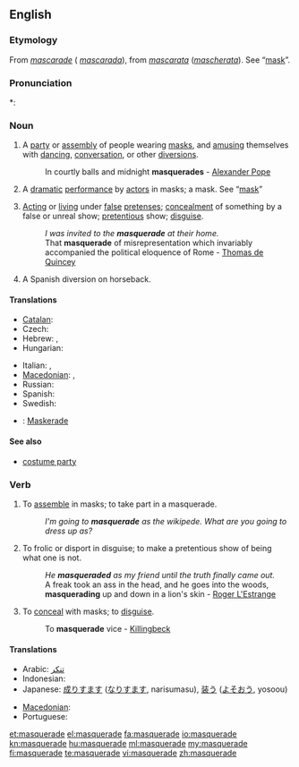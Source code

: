 {{wikipedia|dab=masquerade}}
==English==

===Etymology===
From {{etyl|fr}} ''[[mascarade]]'' ({{etyl|es}} ''[[mascarada]]''), from {{etyl|it}} ''[[mascarata]]'' (''[[mascherata]]''). See “[[mask]]”.

===Pronunciation===
*: {{rhymes|eɪd}}

===Noun===
{{en-noun}}

# A [[party]] or [[assembly]] of people wearing [[mask]]s, and [[amusing]] themselves with [[dancing]], [[conversation]], or other [[diversions]].
#: In courtly balls and midnight '''masquerades''' - [[w:Alexander Pope|Alexander Pope]]
# {{obsolete}} A [[dramatic]] [[performance]] by [[actor]]s in masks; a mask. See “[[mask]]”
# [[acting|Acting]] or [[living]] under [[false]] [[pretense]]s; [[concealment]] of something by a false or unreal show; [[pretentious]] show; [[disguise]].
#: ''I was invited to the '''masquerade''' at their home.''
#: That '''masquerade''' of misrepresentation which invariably accompanied the political eloquence of Rome - [[w:Thomas de Quincey|Thomas de Quincey]]
# A Spanish diversion on horseback.

====Translations====
{{trans-top|party of people wearing masks, and amusing themselves}}
* [[Catalan]]: {{t|ca|mascarada|f}}
* Czech: {{t-|cs|maškaráda|f}}
* Hebrew: {{qualifier|formally}} {{t|he|נשף מסכות|m|tr=nèshef masekhót|alt=נֶשֶׁף מַסֵּכוֹת|sc=Hebr}}, {{qualifier|common}} {{t|he|מסיבת תחפושות|f|tr=mesibàt takhposót|alt=מְסִבַּת תַּחְפֹּשׂוֹת|sc=Hebr}}
* Hungarian: {{t-|hu|maskara}}
{{trans-mid}}
* Italian: {{t-|it|mascherata|f}}, {{t-|it|ballo in maschera|m}}
* [[Macedonian]]: {{t|mk|маскенбал|m|tr=máskenbal}},  {{t|mk|маскарада|f|tr=maskaráda}}
* Russian: {{t|ru|маскарад|m|tr=maskarád}}
* Spanish: {{t|es|mascarada|f}}
* Swedish: {{t|sv|maskerad|c}}
{{trans-bottom}}

{{checktrans-top}}
* {{ttbc|de}}: [[Maskerade]] {{f}}
{{trans-mid}}
{{trans-bottom}}

====See also====
* [[costume party]]

===Verb===
{{en-verb|masquerades|masquerading|masqueraded}}

# {{intransitive}} To [[assemble]] in masks; to take part in a masquerade.
#: ''I'm going to '''masquerade''' as the wikipede.  What are you going to dress up as?''
# {{intransitive}} To frolic or disport in disguise; to make a pretentious show of being what one is not.
#: ''He '''masqueraded''' as my friend until the truth finally came out.''
#: A freak took an ass in the head, and he goes into the woods, '''masquerading''' up and down in a lion's skin - [[w:Roger L'Estrange|Roger L'Estrange]]
# {{transitive}} To [[conceal]] with masks; to [[disguise]].
#: To '''masquerade''' vice - [[Killingbeck]]

====Translations====
{{trans-top|to conceal with masks}}
* Arabic: [[تنكر]]
* Indonesian: {{t+|id|samar|alt=menyamar|xs=Indonesian}}
* Japanese: [[成りすます]] ([[なりすます]], narisumasu), [[装う]] ([[よそおう]], yosoou)
{{trans-mid}}
* [[Macedonian]]: {{t|mk|маскира|tr=maskíra}}
* Portuguese: {{t+|pt|mascarar}}
{{trans-bottom}}

[[et:masquerade]]
[[el:masquerade]]
[[fa:masquerade]]
[[io:masquerade]]
[[kn:masquerade]]
[[hu:masquerade]]
[[ml:masquerade]]
[[my:masquerade]]
[[fi:masquerade]]
[[te:masquerade]]
[[vi:masquerade]]
[[zh:masquerade]]